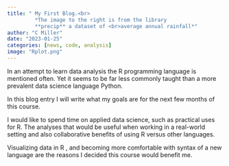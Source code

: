 ```yaml
---
title: " My First Blog.<br>
         *The image to the right is from the library    
         **precip** a dataset of <br>average annual rainfall*"
author: "C Miller"
date: "2023-01-25"
categories: [news, code, analysis]
image: "Rplot.png"
---
```


In an attempt to learn data analysis the R programming language is mentioned often. Yet it seems to be far less commonly taught than a more prevalent data science language Python.

In this blog entry I will write what my goals are for the next few months of this course.

I would like to spend time on applied data science, such as practical uses for R. The analyses that would be useful when working in a real-world setting and also collaborative benefits of using R versus other languages.

Visualizing data in R , and becoming more comfortable with syntax of a new language are the reasons I decided this course would benefit me.
